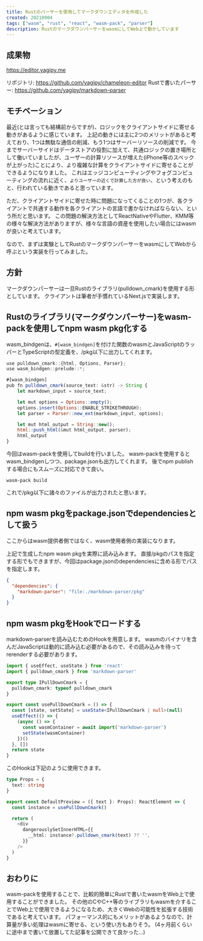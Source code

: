 ```yaml
---
title: Rustのパーサーを使用してマークダウンエディタを作成した
created: 20210904
tags: ["wasm", "rust", "react", "wasm-pack", "parser"]
description: RustのマークダウンパーサーをwasmにしてWeb上で動かしています
---
```


## 成果物
https://editor.yagipy.me

リポジトリ: https://github.com/yagipy/chameleon-editor
Rustで書いたパーサー: https://github.com/yagipy/markdown-parser

## モチベーション
最近(とは言っても結構前からですが)、ロジックをクライアントサイドに寄せる動きがあるように感じています。
上記の動きには主に2つのメリットがあると考えており、1つは無駄な通信の削減、もう1つはサーバーリソースの削減です。
今までサーバーサイドはデータストアの役割に加えて、共通ロジックの置き場所として働いていましたが、ユーザーの計算リソースが増えた(iPhone等のスペックが上がった)ことにより、より複雑な計算をクライアントサイドに寄せることができるようになりました。
これはエッジコンピューティングやフォグコンピューティングの流れに近く、`よりユーザーの近くで計算した方が良い`、という考えのもと、行われている動きであると思っています。

ただ、クライアントサイドに寄せた時に問題になってくることの1つが、各クライアントで共通する動作を各クライアントの言語で書かなければならない、という所だと思います。
この問題の解決方法としてReactNativeやFlutter、KMM等の様々な解決方法がありますが、様々な言語の資産を使用したい場合にはwasmが良いと考えています。

なので、まずは実験としてRustのマークダウンパーサーをwasmにしてWebから呼ぶという実装を行ってみました。

## 方針
マークダウンパーサーは一旦Rustのライブラリ(pulldown_cmark)を使用する形としています。
クライアントは筆者が手慣れているNext.jsで実装します。

## Rustのライブラリ(マークダウンパーサー)をwasm-packを使用してnpm wasm pkg化する
wasm_bindgenは、`#[wasm_bindgen]`を付けた関数のwasmとJavaScriptのラッパーとTypeScriptの型定義を、/pkg以下に出力してくれます。

```js
use pulldown_cmark::{html, Options, Parser};
use wasm_bindgen::prelude::*;

#[wasm_bindgen]
pub fn pulldown_cmark(source_text: &str) -> String {
    let markdown_input = source_text;

    let mut options = Options::empty();
    options.insert(Options::ENABLE_STRIKETHROUGH);
    let parser = Parser::new_ext(markdown_input, options);

    let mut html_output = String::new();
    html::push_html(&mut html_output, parser);
    html_output
}
```

今回はwasm-packを使用してbuildを行いました。
wasm-packを使用するとwasm_bindgenしつつ、package.jsonも出力してくれます。
後でnpm publishする場合にもスムーズに対応できて良い。

```shell
wasm-pack build
```

これで/pkg以下に諸々のファイルが出力されたと思います。

## npm wasm pkgをpackage.jsonでdependenciesとして扱う
ここからはwasm提供者側ではなく、wasm使用者側の実装になります。

上記で生成したnpm wasm pkgを実際に読み込みます。
直接/pkgのパスを指定する形でもできますが、今回はpackage.jsonのdependenciesに含める形でパスを指定します。

```json
{
  "dependencies": {
    "markdown-parser": "file:./markdown-parser/pkg"
  }
}
```

## npm wasm pkgをHookでロードする
markdown-parserを読み込むためのHookを用意します。
wasmのバイナリを含んだJavaScriptは動的に読み込む必要があるので、その読み込みを待ってrerenderする必要があります。

```ts
import { useEffect, useState } from 'react'
import { pulldown_cmark } from 'markdown-parser'

export type IPullDownCmark = {
  pulldown_cmark: typeof pulldown_cmark
}

export const usePullDownCmark = () => {
  const [state, setState] = useState<IPullDownCmark | null>(null)
  useEffect(() => {
    (async () => {
      const wasmContainer = await import('markdown-parser')
      setState(wasmContainer)
    })()
  }, [])
  return state
}
```

このHookは下記のように使用できます。

```ts
type Props = {
  text: string
}

export const DefaultPreview = ({ text }: Props): ReactElement => {
  const instance = usePullDownCmark()

  return (
    <div
      dangerouslySetInnerHTML={{
        __html: instance?.pulldown_cmark(text) ?? '',
      }}
    />
  )
}
```

## おわりに
wasm-packを使用することで、比較的簡単にRustで書いたwasmをWeb上で使用することができました。
その他のCやC++等のライブラリもwasmを介することでWeb上で使用できるようになるため、大きくWebの可能性を拡張する技術であると考えています。
パフォーマンス的にもメリットがあるようなので、計算量が多い処理はwasmに寄せる、という使い方もありそう。
(4ヶ月前くらいに途中まで書いて放置してた記事を公開できて良かった...)
